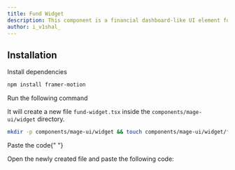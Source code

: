 ```yaml
---
title: Fund Widget
description: This component is a financial dashboard-like UI element for showing the current status of the funds.
author: i_v1shal_
---
```


<ComponentPreview name="widget-fund-widget--docs" />

## Installation

<Steps>
<Step>Install dependencies</Step>

```bash
npm install framer-motion
```

<Step>Run the following command</Step>

It will create a new file `fund-widget.tsx` inside the `components/mage-ui/widget` directory.

```bash
mkdir -p components/mage-ui/widget && touch components/mage-ui/widget/fund-widget.tsx
```

<Step>Paste the code</Step>{" "}

Open the newly created file and paste the following code:

```jsx file=<rootDir>/mage-ui/widget/fund-widget.tsx

```

</Steps>
